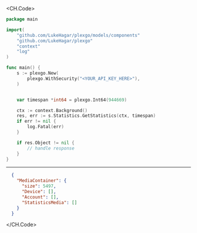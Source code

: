 
<CH.Code>
```go GetStatistics.go
package main

import(
	"github.com/LukeHagar/plexgo/models/components"
	"github.com/LukeHagar/plexgo"
	"context"
	"log"
)

func main() {
    s := plexgo.New(
        plexgo.WithSecurity("<YOUR_API_KEY_HERE>"),
    )


    var timespan *int64 = plexgo.Int64(944669)

    ctx := context.Background()
    res, err := s.Statistics.GetStatistics(ctx, timespan)
    if err != nil {
        log.Fatal(err)
    }

    if res.Object != nil {
        // handle response
    }
}
```
---

```json Example Response
  {
    "MediaContainer": {
      "size": 5497,
      "Device": [],
      "Account": [],
      "StatisticsMedia": []
    }
  }
```
</CH.Code>
